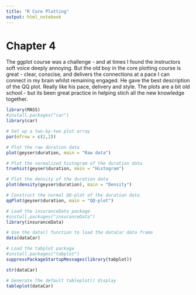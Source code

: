 ```yaml
---
title: "R Core Plotting"
output: html_notebook
---
```


# Chapter 4

The ggplot course was a challenge - and at times I found the instructors soft voice deeply annoying. But the old boy in the core plotting course is great - clear, conscise, and delivers the connections at a pace I can connect in my brain whilst remaining engaged. He gave the best description of the QQ plot. Really like his pace, delivery and style. The plots are a bit old school - but its been great practice in helping stich all the new knowledge together.

```r
library(MASS)
#install.packages("car")
library(car)

# Set up a two-by-two plot array
par(mfrow = c(2,2))

# Plot the raw duration data
plot(geyser$duration, main = "Raw data")

# Plot the normalized histogram of the duration data
truehist(geyser$duration, main = "Histogram")

# Plot the density of the duration data
plot(density(geyser$duration), main = "Density")

# Construct the normal QQ-plot of the duration data
qqPlot(geyser$duration, main = "QQ-plot")
```

```r
# Load the insuranceData package
#install.packages("insuranceData")
library(insuranceData)

# Use the data() function to load the dataCar data frame
data(dataCar)

# Load the tabplot package
#install.packages("tabplot")
suppressPackageStartupMessages(library(tabplot))

str(dataCar)

# Generate the default tableplot() display
tableplot(dataCar)
```






